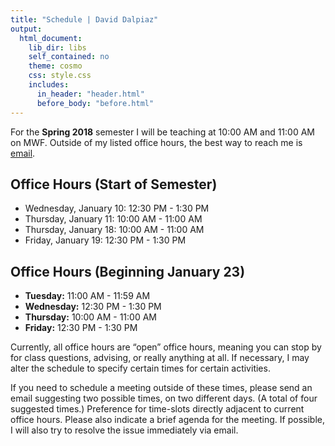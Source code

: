 ```yaml
---
title: "Schedule | David Dalpiaz"
output:
  html_document:
    lib_dir: libs
    self_contained: no
    theme: cosmo
    css: style.css
    includes:
      in_header: "header.html"
      before_body: "before.html"
---
```


For the **Spring 2018** semester I will be teaching at 10:00 AM and 11:00 AM on MWF. Outside of my listed office hours, the best way to reach me is [email](contact.html).

## Office Hours (Start of Semester)

- Wednesday, January 10: 12:30 PM - 1:30 PM
- Thursday, January 11: 10:00 AM - 11:00 AM
- Thursday, January 18: 10:00 AM - 11:00 AM
- Friday, January 19: 12:30 PM - 1:30 PM

## Office Hours (Beginning January 23)

- **Tuesday:** 11:00 AM - 11:59 AM
- **Wednesday:** 12:30 PM - 1:30 PM
- **Thursday:** 10:00 AM - 11:00 AM
- **Friday:** 12:30 PM - 1:30 PM

Currently, all office hours are "open" office hours, meaning you can stop by for class questions, advising, or really anything at all. If necessary, I may alter the schedule to specify certain times for certain activities.

If you need to schedule a meeting outside of these times, please send an email suggesting two possible times, on two different days. (A total of four suggested times.) Preference for time-slots directly adjacent to current office hours. Please also indicate a brief agenda for the meeting. If possible, I will also try to resolve the issue immediately via email.
